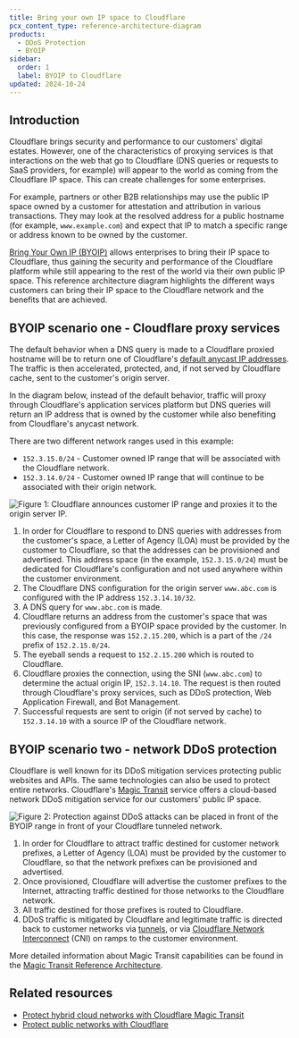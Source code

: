```yaml
---
title: Bring your own IP space to Cloudflare
pcx_content_type: reference-architecture-diagram
products:
  - DDoS Protection
  - BYOIP
sidebar:
  order: 1
  label: BYOIP to Cloudflare
updated: 2024-10-24
---
```


## Introduction

Cloudflare brings security and performance to our customers' digital estates. However, one of the characteristics of proxying services is that interactions on the web that go to Cloudflare (DNS queries or requests to SaaS providers, for example) will appear to the world as coming from the Cloudflare IP space. This can create challenges for some enterprises.

For example, partners or other B2B relationships may use the public IP space owned by a customer for attestation and attribution in various transactions. They may look at the resolved address for a public hostname (for example, `www.example.com`) and expect that IP to match a specific range or address known to be owned by the customer.

[Bring Your Own IP (BYOIP)](/byoip/) allows enterprises to bring their IP space to Cloudflare, thus gaining the security and performance of the Cloudflare platform while still appearing to the rest of the world via their own public IP space. This reference architecture diagram highlights the different ways customers can bring their IP space to the Cloudflare network and the benefits that are achieved.

## BYOIP scenario one \- Cloudflare proxy services

The default behavior when a DNS query is made to a Cloudflare proxied hostname will be to return one of Cloudflare's [default anycast IP addresses](https://www.cloudflare.com/ips/). The traffic is then accelerated, protected, and, if not served by Cloudflare cache, sent to the customer's origin server.

In the diagram below, instead of the default behavior, traffic will proxy through Cloudflare's application services platform but DNS queries will return an IP address that is owned by the customer while also benefiting from Cloudflare's anycast network.

There are two different network ranges used in this example:

- `152.3.15.0/24` \- Customer owned IP range that will be associated with the Cloudflare network.
- `152.3.14.0/24` \- Customer owned IP range that will continue to be associated with their origin network.

![Figure 1: Cloudflare announces customer IP range and proxies it to the origin server IP.](~/assets/images/reference-architecture/bring-your-own-ip-space-to-cloudflare/figure1.svg "Figure 1: Cloudflare announces customer IP range and proxies it to the origin server IP.")

1. In order for Cloudflare to respond to DNS queries with addresses from the customer's space, a Letter of Agency (LOA) must be provided by the customer to Cloudflare, so that the addresses can be provisioned and advertised. This address space (in the example, `152.3.15.0/24`) must be dedicated for Cloudflare's configuration and not used anywhere within the customer environment.
2. The Cloudflare DNS configuration for the origin server `www.abc.com` is configured with the IP address `152.3.14.10/32`.
3. A DNS query for `www.abc.com` is made.
4. Cloudflare returns an address from the customer's space that was previously configured from a BYOIP space provided by the customer. In this case, the response was `152.2.15.200`, which is a part of the `/24` prefix of `152.2.15.0/24`.
5. The eyeball sends a request to `152.2.15.200` which is routed to Cloudflare.
6. Cloudflare proxies the connection, using the SNI (`www.abc.com`) to determine the actual origin IP, `152.3.14.10`. The request is then routed through Cloudflare's proxy services, such as DDoS protection, Web Application Firewall, and Bot Management.
7. Successful requests are sent to origin (if not served by cache) to `152.3.14.10` with a source IP of the Cloudflare network.

## BYOIP scenario two \- network DDoS protection

Cloudflare is well known for its DDoS mitigation services protecting public websites and APIs. The same technologies can also be used to protect entire networks. Cloudflare's [Magic Transit](/magic-transit/) service offers a cloud-based network DDoS mitigation service for our customers' public IP space.

![Figure 2: Protection against DDoS attacks can be placed in front of the BYOIP range in front of your Cloudflare tunneled network.](~/assets/images/reference-architecture/bring-your-own-ip-space-to-cloudflare/figure2.svg "Figure 2: Protection against DDoS attacks can be placed in front of the BYOIP range in front of your Cloudflare tunneled network.")

1. In order for Cloudflare to attract traffic destined for customer network prefixes, a Letter of Agency (LOA) must be provided by the customer to Cloudflare, so that the network prefixes can be provisioned and advertised.
2. Once provisioned, Cloudflare will advertise the customer prefixes to the Internet, attracting traffic destined for those networks to the Cloudflare network.
3. All traffic destined for those prefixes is routed to Cloudflare.
4. DDoS traffic is mitigated by Cloudflare and legitimate traffic is directed back to customer networks via [tunnels](/magic-wan/), or via [Cloudflare Network Interconnect](/network-interconnect/) (CNI) on ramps to the customer environment.

More detailed information about Magic Transit capabilities can be found in the [Magic Transit Reference Architecture](/reference-architecture/architectures/magic-transit/).

## Related resources

- [Protect hybrid cloud networks with Cloudflare Magic Transit](/reference-architecture/diagrams/network/protect-hybrid-cloud-networks-with-cloudflare-magic-transit/)
- [Protect public networks with Cloudflare](/reference-architecture/diagrams/network/protect-public-networks-with-cloudflare/)
